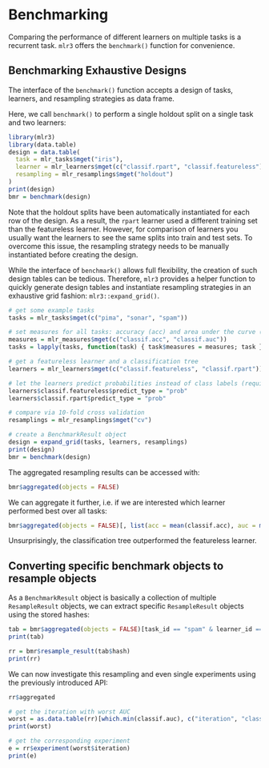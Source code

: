 # Benchmarking {#benchmarking}

Comparing the performance of different learners on multiple tasks is a recurrent task.
`mlr3` offers the `benchmark()` function for convenience.

## Benchmarking Exhaustive Designs
The interface of the `benchmark()` function accepts a design of tasks, learners, and resampling strategies as data frame.

Here, we call `benchmark()` to perform a single holdout split on a single task and two learners:
```r
library(mlr3)
library(data.table)
design = data.table(
  task = mlr_tasks$mget("iris"),
  learner = mlr_learners$mget(c("classif.rpart", "classif.featureless")),
  resampling = mlr_resamplings$mget("holdout")
)
print(design)
bmr = benchmark(design)
```

Note that the holdout splits have been automatically instantiated for each row of the design.
As a result, the `rpart` learner used a different training set than the featureless learner.
However, for comparison of learners you usually want the learners to see the same splits into train and test sets.
To overcome this issue, the resampling strategy needs to be manually instantiated before creating the design.

While the interface of `benchmark()` allows full flexibility, the creation of such design tables can be tedious.
Therefore, `mlr3` provides a helper function to quickly generate design tables and instantiate resampling strategies in an exhaustive grid fashion: `mlr3::expand_grid()`.

```r
# get some example tasks
tasks = mlr_tasks$mget(c("pima", "sonar", "spam"))

# set measures for all tasks: accuracy (acc) and area under the curve (auc)
measures = mlr_measures$mget(c("classif.acc", "classif.auc"))
tasks = lapply(tasks, function(task) { task$measures = measures; task })

# get a featureless learner and a classification tree
learners = mlr_learners$mget(c("classif.featureless", "classif.rpart"))

# let the learners predict probabilities instead of class labels (required for AUC measure)
learners$classif.featureless$predict_type = "prob"
learners$classif.rpart$predict_type = "prob"

# compare via 10-fold cross validation
resamplings = mlr_resamplings$mget("cv")

# create a BenchmarkResult object
design = expand_grid(tasks, learners, resamplings)
print(design)
bmr = benchmark(design)
```

The aggregated resampling results can be accessed with:

```r
bmr$aggregated(objects = FALSE)
```
We can aggregate it further, i.e. if we are interested which learner performed best over all tasks:

```r
bmr$aggregated(objects = FALSE)[, list(acc = mean(classif.acc), auc = mean(classif.auc)), by = "learner_id"]
```

Unsurprisingly, the classification tree outperformed the featureless learner.

## Converting specific benchmark objects to resample objects

As a `BenchmarkResult` object is basically a collection of multiple `ResampleResult` objects, we can extract specific `ResampleResult` objects using the stored hashes:

```r
tab = bmr$aggregated(objects = FALSE)[task_id == "spam" & learner_id == "classif.rpart"]
print(tab)

rr = bmr$resample_result(tab$hash)
print(rr)
```

We can now investigate this resampling and even single experiments using the previously introduced API:

```r
rr$aggregated

# get the iteration with worst AUC
worst = as.data.table(rr)[which.min(classif.auc), c("iteration", "classif.auc")]
print(worst)

# get the corresponding experiment
e = rr$experiment(worst$iteration)
print(e)
```
